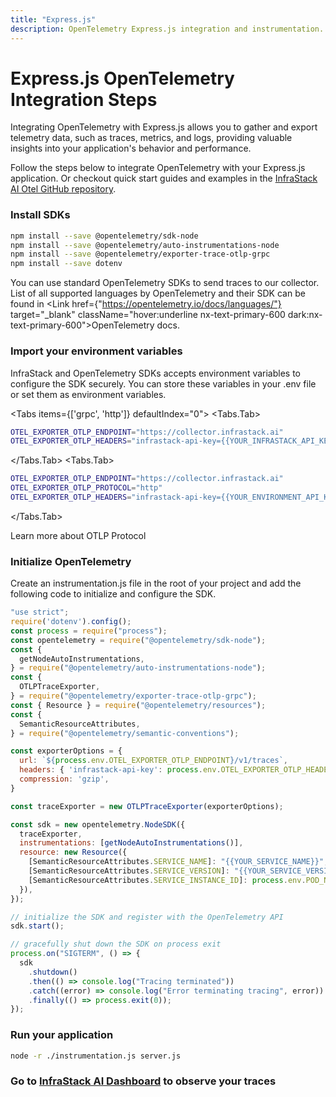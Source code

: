 ```yaml
---
title: "Express.js"
description: OpenTelemetry Express.js integration and instrumentation.
---
```




# Express.js OpenTelemetry Integration Steps

Integrating OpenTelemetry with Express.js allows you to gather and export telemetry data, such as traces, metrics, and logs, providing valuable insights into your application's behavior and performance.

Follow the steps below to integrate OpenTelemetry with your Express.js application.
Or checkout quick start guides and examples in the [InfraStack AI Otel GitHub repository](https://github.com/infrastackai/otel/).
<Steps>
### Install SDKs

```sh npm2yarn
npm install --save @opentelemetry/sdk-node
npm install --save @opentelemetry/auto-instrumentations-node
npm install --save @opentelemetry/exporter-trace-otlp-grpc
npm install --save dotenv
```
 
You can use standard OpenTelemetry SDKs to send traces to our collector.
List of all supported languages by OpenTelemetry and their SDK can be found in <Link href={"https://opentelemetry.io/docs/languages/"} target="_blank" className="hover:underline nx-text-primary-600 dark:nx-text-primary-600">OpenTelemetry docs</Link>.

 
### Import your environment variables

InfraStack and OpenTelemetry SDKs accepts environment variables to configure the SDK securely.
You can store these variables in your .env file or set them as environment variables.

<Tabs items={['grpc', 'http']} defaultIndex="0">
<Tabs.Tab>
```bash filename=".env"
OTEL_EXPORTER_OTLP_ENDPOINT="https://collector.infrastack.ai"
OTEL_EXPORTER_OTLP_HEADERS="infrastack-api-key={{YOUR_INFRASTACK_API_KEY}}"
```
</Tabs.Tab>
<Tabs.Tab>
```bash filename=".env"
OTEL_EXPORTER_OTLP_ENDPOINT="https://collector.infrastack.ai"
OTEL_EXPORTER_OTLP_PROTOCOL="http"
OTEL_EXPORTER_OTLP_HEADERS="infrastack-api-key={{YOUR_ENVIRONMENT_API_KEY}}"
```
</Tabs.Tab>
</Tabs>
<Link href="https://opentelemetry.io/docs/languages/sdk-configuration/otlp-exporter/#otel_exporter_otlp_protocol" 
target="_blank" className="hover:underline nx-text-primary-600 dark:nx-text-primary-600">
Learn more about OTLP Protocol
</Link>

### Initialize OpenTelemetry
Create an instrumentation.js file in the root of your project and add the following code to initialize and configure the SDK.

```js filename="instrumentation.ts" /default/#s showLineNumbers
"use strict";
require('dotenv').config();
const process = require("process");
const opentelemetry = require("@opentelemetry/sdk-node");
const {
  getNodeAutoInstrumentations,
} = require("@opentelemetry/auto-instrumentations-node");
const {
  OTLPTraceExporter,
} = require("@opentelemetry/exporter-trace-otlp-grpc");
const { Resource } = require("@opentelemetry/resources");
const {
  SemanticResourceAttributes,
} = require("@opentelemetry/semantic-conventions");

const exporterOptions = {
  url: `${process.env.OTEL_EXPORTER_OTLP_ENDPOINT}/v1/traces`,
  headers: { 'infrastack-api-key': process.env.OTEL_EXPORTER_OTLP_HEADERS.split('=')[1] },
  compression: 'gzip',
}

const traceExporter = new OTLPTraceExporter(exporterOptions);

const sdk = new opentelemetry.NodeSDK({
  traceExporter,
  instrumentations: [getNodeAutoInstrumentations()],
  resource: new Resource({
    [SemanticResourceAttributes.SERVICE_NAME]: "{{YOUR_SERVICE_NAME}}",
    [SemanticResourceAttributes.SERVICE_VERSION]: "{{YOUR_SERVICE_VERSION}}",
    [SemanticResourceAttributes.SERVICE_INSTANCE_ID]: process.env.POD_NAME ?? `uuidgen`
  }),
});

// initialize the SDK and register with the OpenTelemetry API
sdk.start();

// gracefully shut down the SDK on process exit
process.on("SIGTERM", () => {
  sdk
    .shutdown()
    .then(() => console.log("Tracing terminated"))
    .catch((error) => console.log("Error terminating tracing", error))
    .finally(() => process.exit(0));
});  
```

### Run your application
```bash
node -r ./instrumentation.js server.js
```

### Go to [InfraStack AI Dashboard](https://app.infrastack.ai) to observe your traces


</Steps>